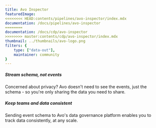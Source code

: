 ```yaml
---
title: Avo Inspector
featuredImage: 
<<<<<<<< HEAD:contents/pipelines/avo-inspector/index.mdx
documentation: /docs/pipelines/avo-inspector
========
documentation: /docs/cdp/avo-inspector
>>>>>>>> master:contents/cdp/avo-inspector/index.mdx
thumbnail: ../thumbnails/avo-logo.png
filters: {
    type: ["data-out"],
    maintainer: community
}
---
```


<Section
    divider={false}
    title="Sync PostHog with Avo to maintain data hygiene across your team and ensure consistency as you scale"
    size="full"
    cols={2}
>
    <div>
        <h5>Stream schema, not events</h5>
        <p>Concerned about privacy? Avo doesn't need to see the events, just the schema - so you're only sharing the data you need to share.</p>
    </div>
    <div>
        <h5>Keep teams and data consistent</h5>
        <p>Sending event schema to Avo's data governance platform enables you to track data consistently, at any scale.</p>
    </div>
</Section>

<TutorialsSlider topic="avo-inspector" />

<Documentation />
